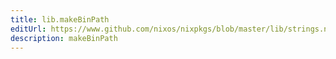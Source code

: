 ```yaml
---
title: lib.makeBinPath
editUrl: https://www.github.com/nixos/nixpkgs/blob/master/lib/strings.nix#L182C5
description: makeBinPath
---
```




<LinkCard
    title="Contribute Now!"
    description="API Documentation is done in our source code"
    href="https://www.github.com/nixos/nixpkgs/blob/master/lib/strings.nix#L182C5"
/>

